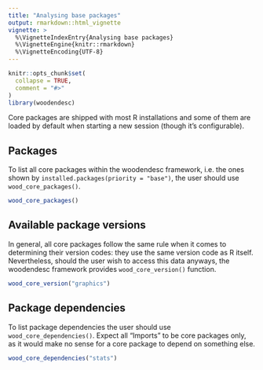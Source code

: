```yaml
---
title: "Analysing base packages"
output: rmarkdown::html_vignette
vignette: >
  %\VignetteIndexEntry{Analysing base packages}
  %\VignetteEngine{knitr::rmarkdown}
  %\VignetteEncoding{UTF-8}
---
```


```r
knitr::opts_chunk$set(
  collapse = TRUE,
  comment = "#>"
)
library(woodendesc)
```

Core packages are shipped with most R installations and some of them are loaded by default when starting a new session (though it's configurable).

## Packages

To list all core packages within the woodendesc framework, i.e. the ones shown by `installed.packages(priority = "base")`, the user should use `wood_core_packages()`.

```r
wood_core_packages()
```

## Available package versions

In general, all core packages follow the same rule when it comes to determining their version codes: they use the same version code as R itself. Nevertheless, should the user wish to access this data anyways, the woodendesc framework provides `wood_core_version()` function.

```r
wood_core_version("graphics")
```

## Package dependencies

To list package dependencies the user should use `wood_core_dependencies()`. Expect all "Imports" to be core packages only, as it would make no sense for a core package to depend on something else.

```r
wood_core_dependencies("stats")
```
